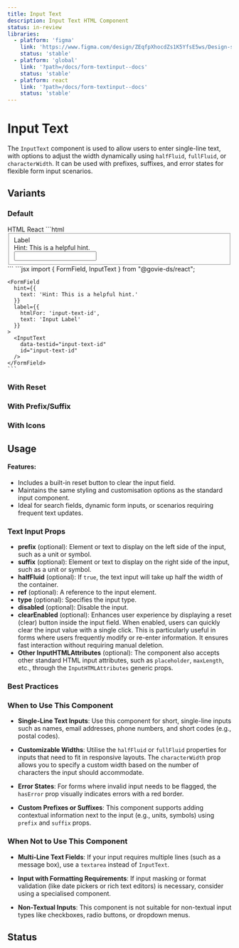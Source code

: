 ```yaml
---
title: Input Text
description: Input Text HTML Component
status: in-review
libraries:
  - platform: 'figma'
    link: 'https://www.figma.com/design/ZEqfpXhocdZs1K5YfsE5ws/Design-system?node-id=5499-6827'
    status: 'stable'
  - platform: 'global'
    link: '?path=/docs/form-textinput--docs'
    status: 'stable'
  - platform: react
    link: '?path=/docs/form-textinput--docs'
    status: 'stable'
---
```


# Input Text

The `InputText` component is used to allow users to enter single-line text, with options to adjust the width dynamically using `halfFluid`, `fullFluid`, or `characterWidth`. It can be used with prefixes, suffixes, and error states for flexible form input scenarios.

## Variants

### Default

<ComponentContainer>
  <FormField
    hint={{
      text: 'Hint: This is a helpful hint.',
    }}
    label={{
      htmlFor: 'input-text-id',
      text: 'Input Label',
    }}
  >
    <InputText data-testid="input-text-id" id="input-text-id" />
  </FormField>
</ComponentContainer>

<Tabs id="tab3">
  <TabList>
    <TabItem value="tab31" checked>HTML</TabItem>
    <TabItem value="tab33">React</TabItem>
  </TabList>
  <TabPanel value="tab31">        
    ```html
    <fieldset>
      <label class="gi-text-md gi-label gi-mb-1" for="input-text-id">Label</label>
      <div class="gi-hint-text-md gi-hint-text gi-mb-1">Hint: This is a helpful hint.</div>
      <div class="gi-input-text-container">
        <input type="text" class="gi-input-text" id="input-text-id"data-testid="input-text-id">
      </div>
    </fieldset>
    ```
  </TabPanel>
  <TabPanel value="tab33">
    ```jsx
    import { FormField, InputText } from "@govie-ds/react";
    
    <FormField
      hint={{
        text: 'Hint: This is a helpful hint.'
      }}
      label={{
        htmlFor: 'input-text-id',
        text: 'Input Label'
      }}
    >
      <InputText
        data-testid="input-text-id"
        id="input-text-id"
      />
    </FormField>
    ```
  </TabPanel>
</Tabs>

### With Reset

<ComponentContainer>
  <FormField
    hint={{
      text: 'Hint: This is a helpful hint.',
    }}
    label={{
      htmlFor: 'text-reset-id',
      text: 'Input Label',
    }}
  >
    <InputText clearEnabled data-testid="text-reset-id" id="text-reset-id" />
  </FormField>
</ComponentContainer>

### With Prefix/Suffix

<ComponentContainer>
  <FormField
    hint={{
      text: 'Hint: This is a helpful hint.',
    }}
    label={{
      htmlFor: 'input-text-id',
      text: 'Input Label',
    }}
  >
    <InputText
      data-testid="input-text-id"
      id="input-text-id"
      prefix="€"
      suffix="kg"
    />
  </FormField>
</ComponentContainer>

### With Icons

<ComponentContainer>
  <FormField
    hint={{
      text: 'Hint: This is a helpful hint.',
    }}
    label={{
      htmlFor: 'input-text-id',
      text: 'Input Label',
    }}
  >
    <InputText
      data-testid="input-text-id"
      id="input-text-id"
      iconStart="add_circle"
      iconEnd="add_circle"
    />
  </FormField>
</ComponentContainer>

## Usage

#### Features:

- Includes a built-in reset button to clear the input field.
- Maintains the same styling and customisation options as the standard input component.
- Ideal for search fields, dynamic form inputs, or scenarios requiring frequent text updates.

### Text Input Props

- **prefix** (optional): Element or text to display on the left side of the input, such as a unit or symbol.
- **suffix** (optional): Element or text to display on the right side of the input, such as a unit or symbol.
- **halfFluid** (optional): If `true`, the text input will take up half the width of the container.
- **ref** (optional): A reference to the input element.
- **type** (optional): Specifies the input type.
- **disabled** (optional): Disable the input.
- **clearEnabled** (optional): Enhances user experience by displaying a reset (clear) button inside the input field. When enabled, users can quickly clear the input value with a single click. This is particularly useful in forms where users frequently modify or re-enter information. It ensures fast interaction without requiring manual deletion.
- **Other InputHTMLAttributes** (optional): The component also accepts other standard HTML input attributes, such as `placeholder`, `maxLength`, etc., through the `InputHTMLAttributes` generic props.

### Best Practices

### When to Use This Component

- **Single-Line Text Inputs**: Use this component for short, single-line inputs such as names, email addresses, phone numbers, and short codes (e.g., postal codes).

- **Customizable Widths**: Utilise the `halfFluid` or `fullFluid` properties for inputs that need to fit in responsive layouts. The `characterWidth` prop allows you to specify a custom width based on the number of characters the input should accommodate.

- **Error States**: For forms where invalid input needs to be flagged, the `hasError` prop visually indicates errors with a red border.

- **Custom Prefixes or Suffixes**: This component supports adding contextual information next to the input (e.g., units, symbols) using `prefix` and `suffix` props.

### When Not to Use This Component

- **Multi-Line Text Fields**: If your input requires multiple lines (such as a message box), use a `textarea` instead of `InputText`.
- **Input with Formatting Requirements**: If input masking or format validation (like date pickers or rich text editors) is necessary, consider using a specialised component.

- **Non-Textual Inputs**: This component is not suitable for non-textual input types like checkboxes, radio buttons, or dropdown menus.

## Status

<ComponentStatusBlock componentId="input-text" />
